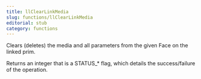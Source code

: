 ```yaml
---
title: llClearLinkMedia
slug: functions/llClearLinkMedia
editorial: stub
category: functions
---
```


<LSLFunction name="llClearLinkMedia"/>

Clears (deletes) the media and all parameters from the given Face on the linked prim.

Returns an integer that is a STATUS_* flag, which details the success/failure of the operation.
